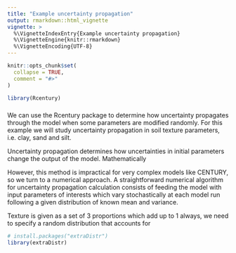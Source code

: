 ```yaml
---
title: "Example uncertainty propagation"
output: rmarkdown::html_vignette
vignette: >
  %\VignetteIndexEntry{Example uncertainty propagation}
  %\VignetteEngine{knitr::rmarkdown}
  %\VignetteEncoding{UTF-8}
---
```


```r
knitr::opts_chunk$set(
  collapse = TRUE,
  comment = "#>"
)
```

```r
library(Rcentury)
```



###

We can use the Rcentury package to determine how uncertainty propagates through the model when some parameters are modified randomly. For this example we will study uncertainty propagation in soil texture parameters, i.e. clay, sand and silt.

Uncertainty propagation determines how uncertainties in initial parameters change the output of the model. Mathematically

However, this method is impractical for very complex models like CENTURY, so we turn to a numerical approach. A straightforward numerical algorithm for uncertainty propagation calculation consists of feeding the model with input parameters of interests which vary stochastically at each model run following a given distribution of known mean and variance.

Texture is given as a set of 3 proportions which add up to 1 always, we need to specify a random distribution that accounts for 


```r
# install.packages("extraDistr")
library(extraDistr)
```



